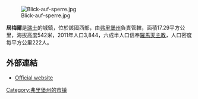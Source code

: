 [[Image:Blick-auf-sperre.jpg|right]]

'''居梅爾'''是[[瑞士|瑞士]]的城鎮，位於該國西部，由[[弗里堡州|弗里堡州]]負責管轄，面積17.29平方公里，海拔高度542米，2011年人口3,844，六成半人口信奉[[羅馬天主教|羅馬天主教]]，人口密度每平方公里222人。

==外部連結==
* [http://www.gurmels.ch Official website] {{Wayback|url=http://www.gurmels.ch/ |date=20130621095534 }} {{de icon}}

{{Switzerland-geo-stub}}
[[Category:弗里堡州的市镇|Category:弗里堡州的市镇]]